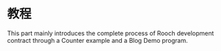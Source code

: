 # 教程

This part mainly introduces the complete process of Rooch development contract through a Counter example and a Blog Demo program.
